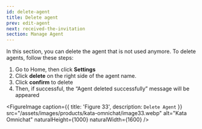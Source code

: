 ```yaml
---
id: delete-agent
title: Delete agent
prev: edit-agent
next: received-the-invitation
section: Manage Agent
---
```


In this section, you can delete the agent that is not used anymore. To delete agents, follow these steps:

1. Go to Home, then click **Settings**
2. Click **delete** on the right side of the agent name.
3. Click **confirm** to delete
4. Then, if successful, the “Agent deleted successfully” message will be appeared

<FigureImage
  caption={{ title: 'Figure 33', description: `Delete Agent` }}
  src="/assets/images/products/kata-omnichat/image33.webp"
  alt="Kata Omnichat"
  naturalHeight={1000}
  naturalWidth={1600}
/>
